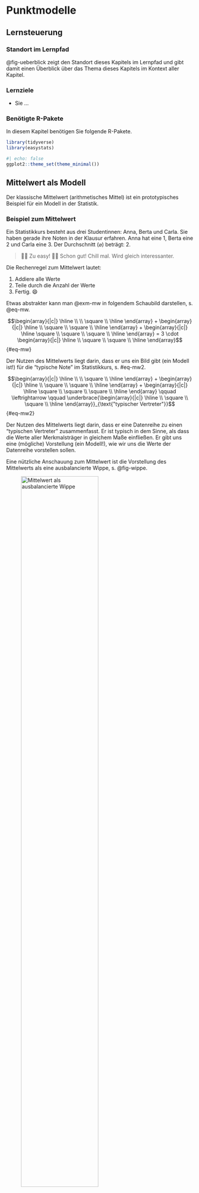 # Punktmodelle



## Lernsteuerung

### Standort im Lernpfad

@fig-ueberblick zeigt den Standort dieses Kapitels im Lernpfad und gibt damit einen Überblick über das Thema dieses Kapitels im Kontext aller Kapitel.




### Lernziele


- Sie ...


### Benötigte R-Pakete

In diesem Kapitel benötigen Sie folgende R-Pakete.

```r
library(tidyverse)
library(easystats)
```







```r
#| echo: false
ggplot2::theme_set(theme_minimal())
```

## Mittelwert als Modell

Der klassische Mittelwert (arithmetisches Mittel) ist ein prototypisches Beispiel für ein Modell in der Statistik.



:::{#exm-mw}
### Beispiel zum Mittelwert

Ein Statistikkurs besteht aus drei Studentinnen: Anna, Berta und Carla.
Sie haben gerade ihre Noten in der Klausur erfahren. Anna hat eine 1, Berta eine 2 und Carla eine 3.
Der Durchschnitt ($\varnothing$) beträgt: 2.
:::

>   🧑‍🎓 Zu easy!
>   👨‍🏫 Schon gut! Chill mal. Wird gleich interessanter.


Die Rechenregel zum Mittelwert lautet:

1. Addiere alle Werte
2. Teile durch die Anzahl der Werte
3. Fertig. 😄




Etwas abstrakter kann man @exm-mw in folgendem Schaubild darstellen, s. @eq-mw.


$$\begin{array}{|c|} \hline \\ \\ \square \\ \hline \end{array} + \begin{array}{|c|} \hline \\ \square \\ \square \\ \hline \end{array} + \begin{array}{|c|} \hline \square \\ \square \\ \square \\ \hline \end{array} = 3 \cdot \begin{array}{|c|} \hline \\ \square \\ \square \\ \hline \end{array}$$ {#eq-mw}


Der Nutzen des Mittelwerts liegt darin, dass er uns ein Bild gibt (ein Modell ist!) für die "typische Note" im Statistikkurs, s. #eq-mw2.


$$\begin{array}{|c|} \hline \\ \\ \square \\ \hline \end{array} + \begin{array}{|c|} \hline \\ \square \\ \square \\ \hline \end{array} + \begin{array}{|c|} \hline \square \\ \square \\ \square \\ \hline \end{array} \qquad \leftrightarrow  \qquad \underbrace{\begin{array}{|c|} \hline \\ \square \\ \square \\ \hline \end{array}}_{\text{"typischer Vertreter"}}$$ {#eq-mw2}


:::{.callout-important}
Der Nutzen des Mittelwerts liegt darin, dass er eine Datenreihe zu einen "typischen Vertreter" zusammenfasst.
Er ist typisch in dem Sinne, als dass die Werte aller Merkmalsträger in gleichem Maße einfließen.
Er gibt uns eine (mögliche) Vorstellung (ein Modell!), wie wir uns die Werte der Datenreihe vorstellen sollen.
:::


Eine nützliche Anschauung zum Mittelwert ist die Vorstellung des Mittelwerts als eine ausbalancierte Wippe, s. @fig-wippe.

![Mittelwert als ausbalancierte Wippe](img/1280px-Seesaw_with_mean.svg.png){#fig-wippe width="70%"}

:::{.xsmall}
[Quelle: Von Maphry - Eigenes Werk, CC BY-SA 4.0]( https://commons.wikimedia.org/w/index.php?curid=79390659)
:::

In "Mathe-Sprech" bezeichnet man den Mittelwert häufig mit $\bar{x}$ und schreibt die Rechenregel so, s. #eq-mw-formel.


$\bar {x} =\frac{1}{n} \sum_{i=1}^{n}{x_{i}}=\frac {x_{1}+x_{2}+\dotsb +x_{n}} {n}$


Da der Mittelwert eine zentrale Rolle spielt in der Statistik,
sollten wir ihn uns noch etwas genauer anschauen.
In s. @fig-mw1 sehen wir die Noten von (dieses Mal) vier Studentis.
Die gestrichelte horizontale Linie zeigt den Mittelwert der vier Noten.
Die schwarzen Punkte sind die Daten, in dem Fall die einzelnen Noten.
Die vertikalen Linien zeigen die Abweichungen der Noten zum Mittelwert.
Bezeichnen wir die Abweichung^[auch als "Fehler", "Rest" oder "Residuum" bezeichnet] der $i$-ten Person mit $e_i$ (e wie "Fehler) und die $i$-te Note mit $x_i$, so können wir festhalten:

$$x_i = \bar{x} + e_i$$

Einfacher ausgedrückt:


$$\text{Daten} = \text{Modell} + \text{Rest}$$

Der Mittelwert ist hier unser Modell der Daten.
Wie gesagt: Ein Modell ist eine vereinfachte (zusammengefasste) Beschreibung einer Datenreihe.


```r
#| fig-cap: "Der Mittelwert als horizontale (gestrichelte) Linie. Die vertikalen Linien zeigen die Abweichungen der einzelnen Werte zum Mittelwert. Die Abweichungen summieren sich zu Null auf."
#| label: fig-mw1

d <- tibble::tribble(
  ~id, ~note, ~note_avg, ~delta, ~note2, ~note_avg2,
   1L,     2,     2.325, -0.325,  2.325,          2,
   2L,   2.7,     2.325,  0.375,    2.7,      2.325,
   3L,   3.1,     2.325,  0.775,    3.1,      2.325,
   4L,   1.5,     2.325, -0.825,  2.325,        1.5
  )


d <- d %>% 
  mutate(delta_abs = abs(delta),
         pos = ifelse(delta > 0, "positiv", "negativ"),
         delta_sq = delta^2)



d %>%
  ggplot(aes(x = id, 
             y = note)) +
  geom_hline(yintercept = mean(d$note), 
             linetype = "dashed") +
  geom_segment(aes(y = mean(d$note),
                   yend = note,
                   x = id,
                   xend = id,
                   linetype = pos)
               ) +
  geom_point(size = 5) + 
  labs(linetype = "Richtung der Abweichung") +
  theme(legend.position =  c(1, 1),
        legend.justification = c(1, 1)) +
  annotate(geom = "label",
           x = 0,
           hjust = 0,
           y = mean(d$note), 
           label = paste0("MW = ", round(mean(d$note), 2))) +
  scale_y_continuous(limits = c(1, 4)) +
  labs(x = "",
       y = "") +
  scale_x_continuous(breaks = 1:4) +
  theme(legend.position = "bottom") +
  theme_minimal() -> p_mean_deltas

p_mean_deltas
```


Schauen Sie sich die Abweichungsbalken einmal genauer an.
Jetzt stellen Sie sich vor, Sie würden die vom Mittelwert nach oben ragenden Balkenlängen aneinanderlegen.
Sehen Sie das vor Ihrem geistigen Auge? 
Jetzt legen Sie auch noch die Abweichungsbalken, die nach unten ragen aneinander.
Wer viel Phantasie hat, erkennt (sieht) jetzt,
dass die Gesamtlänge der "Balken nach oben" identisch ist zur Gesamtlänge der nach "unten ragenden Balken".

Präziser ausgedrückt und ohne Ihre Phantasie zu strapazieren:

$$\sum_{i=1}^n (x_i-\bar{x})=\sum_{i=1}^n x_i - \sum_{i=1}^n \bar{x} = n\cdot \bar{x} - n\cdot \bar{x}=0$$

:::{.callout-note}
Die Summe der Abweichungen vom Mittelwert ist Null.
:::





### Der Median


:::{#exm-md}
### Der reichste Mensch der Welt in Ihrem Hörsaal

Kommt der wertvollste Fußballspieler der Welt in Ihren Hörsaal, sagen wir, es ist Kylian Mbappé[Quelle: https://www.transfermarkt.de/spieler-statistik/wertvollstespieler/marktwertetop, 2023-03-19)].
Das Jahreseinkommen mit einem Jahreseinkommen von ca. 120 Millionen Euro^[Quelle:https://www.einkommenmagazin.de/kylian-mbappe-einkommen/, 2023-03-19).

>    🦹‍♂️ Hey Leute, wie geht's denn so! Wie viel Kohle verdient ihr eigentlich so?

>    🧑‍🎓 Äh, wir studieren und verdienen fast nix!

Die 100 Studis im Hörsaal schauen verdattert aus der Wäsche: Was ist das für eine komische Frage!?
Aber zumindest verteilt der Fußballspieler Autogramme.
:::


:::{#exr-elon}
### Mittleres Einkommen im Hörsaal, mit Kylian Mbappé

Schätzen Sie - im Kopf - das mittlere Vermögen im Hörsaal, gehen Sie davon aus,
dass alle der 100 Studentis 1000 Euro im Jahr verdienen.
:::



In R kann man das mittlere Vermögen (präziser: das arithmetische Mittel des Vermögens) wie folgt berechnen.

```r
einkommen_studis <- rep(x = 0, times = 100)  # rep wie "repeat": wiederhole 1000 USD 100 Mal
einkommen <- c(einkommen_studis, 120*1e6)
einkommen_mw <- mean(einkommen)
```


:::{.callout-note}
1 Million hat 6 Nuller hinter der führenden Eins,
das ist 1000 mal 1000.
Anders gesagt: 1 Million = $10^6 = 10^3 * 10^3$.
In Taschenrechner oder Computerschreibweise: 1 Mrd = `1e6`,
das `1e6` ist zu lesen als "Ein Mal 10 mit 6 im *E*xponenten".
:::

Der Mittelwert im Hörsaal beträgt also `r scales::label_comma()(einkommen_mw)` Euro.


## Median als Modell


>   🧑‍🎓 Hey, der Mittelwert ist doch Quatsch! Das ist gar kein typischer Wert für die Menschen im Hörsaal. Weder für den Mbappé, noch für uns Studis!
>   👨‍🏫 Ja, da habt ihr Recht.
>    ⚽   Die Welt  ist schon ungerecht! 


:::{.callout-important}
Bei (sehr) schiefen Verteilungen (s. @fig-mbappe) ist der Mittelwert (sehr) wenig aussagekräftig,
da er nicht mehr "typische" Werte für die Merkmalsträger beschreibt.
:::

```r
#| echo: false
#| fig-cap: "Die Einkommensverteilung im Hörsaal"
#| label: fig-mbappe

d <-
  tibble(einkommen = einkommen,
         id = 1:length(einkommen))

ggplot(d) +
  aes(x = einkommen) +
  geom_histogram() +
  theme_minimal()
```


Der Mittelwert ist Hörsaal ist nicht typisch für die Menschen im Hörsaal:
Weder für Mbappé, noch für die Studis.
Genau genommen ist der Mittelwert in diesem Fall ziemlich nutzlos.


:::{.callout-important}
Der Mittelwert ist empfänglich für Extremwerte:
Gibt es einen extremen Wert in einer Datenreihe,
so spiegelt der Mittelwert stark diesen Wert wieder
und weniger die Mehrheit der gemäßigten Werte.
Man sagt, der Mittelwert ist nicht *robust* (gegenüber Extremwerten).
:::

:::{#exm-med}
### Das Median-Einkommen einiger Studentinnen
Fünf Studentinnen tauschen sich über ihr Einkommen aus, s. @fig-md1, links.
Es handelt sich um eine schiefe Verteilung.
:::

Wir könnten jetzt behaupten, dass Carla das typische Einkommen (für diese Datenreihe) aufweist,
da es genauso viele Studentinnen gibt, die mehr verdienen, wie solche, die weniger verdienen.


:::{.def-median}
### Median
Merkmalsausprägung, die bei (aufsteigend) sortierten Beobachtungen in der Mitte liegt.
:::




```r
#| label: fig-md1
#| fig-cap: Das Median-Einkommen einiger Studentinnen sowie der Mittelwert (MW) ihres Einkommens
#| fig-subcap: 
#|   - "ID auf der X-Achse, Einkommen auf der Y-Achse"
#|   - "Einkommen auf der X-Achse, Häufigkeit auf der Y-Achse"
#| echo: false
#| layout-ncol: 2


d <-
  tibble(id = 1:5,
         name = c("Anna", "Berta", "Carla", "Dora", "Emma"),
         einkommen = c(1, 2, 3, 4, 100))

d %>% 
  ggplot(aes(x = id, y = einkommen)) +
  geom_vline(xintercept = 3, color = "red") +
  geom_col() +
  geom_label(aes(label = name)) +
  annotate("label", x = 3, y = 50, label = "Median") +
  theme_minimal()


d %>% 
  ggplot(aes(x = einkommen)) +
  geom_histogram(binwidth = 1, color = "white") +
  geom_vline(xintercept = median(d$einkommen), color = "red") +
  annotate("label", x = 3, y = 1, label = "Median", color = "red") +
  geom_vline(xintercept = mean(d$einkommen), color = "blue") +  
  annotate("label", x = 22, y = 1, label = "MW", color = "blue")   +
  theme_minimal()
```


:::{#exr-md2}
### Emma wird reich
Durch ein geniales Patent wird Emma steinreich. Ihr Einkommen erhöht sich um das Hundertfache.
Wie verändert sich der Median?^[Er bleibt gleich, verändert sich also nicht.]$\square$
:::

Der Median ist *robust*, er verändert sich nicht oder kaum, wenn Extremwerte vorliegen.



:::{#exr-mw-md}

### Wer ist mehr "mittel"? Median oder Mittelwert?


>   🧑‍🎓 Das arithmetische Mittel sollte Mittelwert heißen, weil es die Mitte von zwei Messwerten widerspiegelt, also z.B. von 1 und 10 ist die Mitte 5,5 - also genau beim Mittelwert!

>   👩‍🎓 Moment! Der Median zeigt den mittleren Messert! Links und rechts sind gleich viele Messwerte, wenn man die Werte der Größe nach sortiert. Also liegt der Median genau in der Mitte!

Nehmen Sie Stellung zu dieser Diskussion!$\square$
:::


:::{#exm-md3}

### Ein "mittlerer" Preis für Mariokart

Der Mittelwert (das arithmetische Mittel) und der Median für das Start-Gebot (`start_pr)` von Mariokart-Spielen sind nicht gleich, der Mittelwert ist höher als der Median.

```r
mariokart <- read.csv("https://vincentarelbundock.github.io/Rdatasets/csv/openintro/mariokart.csv")

mariokart %>% 
  summarise(price_mw = mean(start_pr),
            price_md = median(start_pr))
```

Wie man sieht, ist der Mittelwert größer als der Median, s. @fig-mario-md


```r
#| echo: false
#| fig-cap: "Das Start-Gebot bei Mariokart-Spielen ist schief verteilt: Median und Mittelwert sind unterschiedlich"
#| label: fig-mario-md
mariokart %>% 
  select(start_pr) %>% 
  ggplot(aes(x = start_pr)) +
  geom_histogram() +
  geom_vline(xintercept = 1, color = "red") +
  annotate("label", x = 1, y = 0.1, label = "Md: 1", color = "red") +
  geom_vline(xintercept = 8.7, color = "blue") +
  annotate("label", x = 8.7, y = 0.1, label = "MW: 8.7", color = "blue") +
  theme_minimal()

```


:::


:::{.callout-note}
Klaffen Mittelwert und Median auseinander, so liegt eine schiefe Verteilung vor.
Ist der Mittelwert größer als der Median, so nennt man die Verteilung rechtsschief.
Bei schiefen Verteilungen ist der Median dem Mittelwert als Modell für den "typischen Wert" vorzuziehen.
:::



### Quartile


Der Median teilt eine Verteilung in eine untere und ein obere Hälfte.
Er markiert sozusagen eine "50-Prozent-Marke".
Betrachten wir einmal nur alle Spiele, die für weniger als 100 Euro verkauft wurden (`total_pr`, finales Verkaufsgebot), 
s. @fig-mario-qs.
50% aller Spiele wurden für weniger als ca. 46 Euro verkauft;
50% aller Spiele für mehr als 46 Euro.

Jetzt könnten wir nur die günstigere Hälfte betrachten und wieder nach dem Median fragen.
Dieser "Median der günstigeren Hälfte" grenzt damit das insgesamt günstigste Viertel vom Rest der Verkaufsgebote ab.
In unserem Datensatz liegt dieser Wert bei ca. 41 Euro.
Entsprechend kann man nach dem Wert fragen, der das oberste Viertel 
vom Rest der Verkaufsgebote abtrennt.
Dieser Wert liegt bei ca. 54 Euro.


:::{#def-quartile}

### Quartile

Sortiert man die Daten aufsteigend, so nennt man den Wert,
der das Viertel mit den kleisten Wert vom Rest der Daten trennt das *erste Quartil* (Q1, 25%).
Den Median nennt man das *zweite Quartil* (Q2, 50%).
Entsprechend heißt der Wert, der die drei Viertel kleinsten Werte vom oberen Viertel abtrennt, das *dritte Quartil* (Q3, 75%).$\square$
:::

:::{#exm-mario-qs}

### Quartile des Verkaufsgebot

@fig-mario-qs zeigt die Quartile für das Verkaufsgebot.$\square$
:::




Jetzt könnte man sagen, hey, warum nur in 25%-Stücke die Verteilung aufteilen?
Warum nicht in 10%-Schritten? Oder in 1%-Schritten oder in sonstigen Schnitten?
Wo die Quartile in 25%-Schritten aufteilen, teilt in *Quantil* in $p$-Prozent-Schritten auf.


:::{#def-quantile}
### Quantile
Ein p-Quantil ist der Wert, der von $p$ Prozent der Werte nicht überschritten wird.$\square$
:::


```r
#| echo: false
#| label: fig-mario-qs
#| fig-cap: Q1, Q2 und Q3 für das Schlussgebot (nur Spiele für weniger als 100 Euro)
mario_quantile <- 
mariokart %>% 
  filter(total_pr < 100) %>% 
  summarise(q25 = quantile(total_pr, .25),
            q50 = quantile(total_pr, .50),
            q75 = quantile(total_pr, .75))

mario_quantile <- 
  mariokart %>% 
  filter(total_pr < 100) %>% 
  reframe(qs = quantile(total_pr, c(.25, .5, .75)))

mariokart %>% 
  filter(total_pr < 100) %>%  
  ggplot(aes(x = total_pr)) +
  geom_histogram() +
  geom_vline(xintercept = mario_quantile$qs) +
  annotate("label", x =  mario_quantile$qs, y = 0, label =  mario_quantile$qs)
```


Quantile kann man in R so berechnen:

```r
#| eval: false
mario_quantile <- 
mariokart %>% 
  filter(total_pr < 100) %>% 
  summarise(q25 = quantile(total_pr, .25),
            q50 = quantile(total_pr, .50),
            q75 = quantile(total_pr, .75))
```


## Lagemaße

>    🧑‍🎓 Was ist der Oberbegriff für Median, Mittelwert und so weiter?

>    👩‍🏫 Gute Frage! Wie würden Sie ihn nennen?



:::{#def-lage}

### Lagemaß
Ein Lagemaß oder *Maß der zentralen Tendenz* gibt einen Vorschlag, welchen Wert wir als typisch, normal, zu erwarten, repräsentativ oder mittel ansehen sollten.$\square$
:::

Typische Lagemaße:

- Mittelwert (arithmetisches Mittel)
- Median
- Quartile
- Quantile
- Minimum (kleinester Wert)
- Maximum (größter Wert)
- Modus (häufigster Wert)


```r
mariokart_lagemaße_total_pr <-
  mariokart %>% 
  summarise(mw = mean(total_pr),
            md = median(total_pr),
            q1 = quantile(total_pr, .25),
            q2 = quantile(total_pr, .5),
            q3 = quantile(total_pr, .75),
            min = min(total_pr),
            max = max(total_pr))
mariokart_lagemaße_total_pr
```


:::{#def-punktmodell}
### Punktmodell
Ein Modell, welches für alle Beobachtungen ein und denselben Wert annimmt (vorhersagt),
heißt ein *Punktmodell.$\square$
:::



## Modellgüte

>   👩‍🎓 Ich frage mich, ob man so ein Modell nicht verbessern kann?

>   👩‍🏫 Die Frage ist, was wir mit "verbessern" meinen?

>    👩‍🎓 Naja, kürzere Fehlerbalken, ist doch klar!

>    🧑‍🎓 Da die Anzahl der Lenkräder mit dem Verkaufsgebot zusammenhängt, könnte es vielleicht sein, dass wir die Lenkräder-Anzahl da irgendwie nutzen könnten!

>    👩‍🏫 Ein gute Gedanke, das sollten wir ausprobieren.


```r
#| echo: false
#| label: fig-fehler-red
#| fig-cap: Fehlerbalken in einem einfachen und komplexeren Modell
#| layout-ncol: 2
#| fig-subcap:
#|   - "Fehlerbalken im einfachen Modell: Ein Mittelwert"
#|   - "Fehlerbalken im komplexen Modell: Zwei Mittelwerte"
m <-
  mariokart %>%
  filter(total_pr < 100) %>% 
  filter(wheels %in% c(0, 2)) %>% 
  mutate(ID = 1:nrow(.),
         total_pr_resid = total_pr - mean(total_pr),
         total_pr_resid_quad = total_pr_resid^2) %>% 
  group_by(wheels) %>% 
  mutate(total_pr_mean_group = mean(total_pr)) %>% 
  ungroup()


m_sum <- 
  m %>% 
  group_by(wheels) %>% 
  summarise(total_pr = mean(total_pr)) %>% 
  ungroup()


m %>% 
  ggplot() +
  geom_hline(aes(yintercept = mean(total_pr))) +
  geom_segment(aes(x = ID,
                   xend = ID,
                   y = total_pr,
                   yend = mean(total_pr)
                   ), color = "grey") +
  geom_point(aes(x = ID, y = total_pr)) 



m %>% 
  ggplot() +
  geom_segment(data = filter(m, wheels == 0),
               aes(x = ID,
                   xend = ID,
                   y = total_pr,
                   yend = mean(total_pr)
               ), color = "grey") +
   geom_hline(data = m_sum,
     aes(yintercept = total_pr,
                 color = factor(wheels))) +
   geom_segment(data = filter(m, wheels == 2),
               aes(x = ID,
                   xend = ID,
                   y = total_pr,
                   yend = mean(total_pr)
               ), color = "grey") +
  geom_point(
    aes(x = ID, y = total_pr, color = factor(wheels))) +
  labs(color = "wheels") +
  theme(legend.position = "none") +
  geom_label(data = m_sum,
    aes(label = paste0(wheels, "Räder"), y = total_pr, color = factor(wheels)), x = 3)
```



@fig-fehler-red zeigt, dass die Fehlerbalken *kürzer* werden, wenn wir ein (sinnvolles) komplexeres Modell finden.
Innerhalb jeder der beiden Gruppen (mit 2 Lenkrädern vs. mit 0 Lenkrädern) sind die Fehlerbalken jeweils im Durchschnitt kürzer (rechtes Teildiagramm) als im Modell ohne Gruppierung (linkes Teildaigramm).^[Aus Gründen der Übersichtlichkeit wurden nur Autos mit Verkaufsgebot von weniger als 100 Euros berücksichtigt und nur Spiele mit 0 oder mit 2 Lenkrädern.]


:::{.callout-important}
Wir wollen ein präzises Modell, also kurze Fehlerbalken: Das Modell soll die Daten gut erklären, also wenig vom tatsächlichen Wert abweichen.$\square$
:::



>   🧑‍🎓  Immer diese Trivialitäten!

>   👩‍🏫 Wird gleich interessanter.


@fig-streuung zeigt ein einfaches Modell (Mittelwert) mit wenig Streuung (links) vs. ein einfaches Modell mit viel Streuung (rechts).

```r
#| echo: false
#| label: fig-streuung
#| fig-cap: Ein Modell mit wenig Streuung vs. ein Modell mit viel Streuung
d <-
  tibble(
    id = 1:100,
    x1 = rnorm(100, 0, 1),
    x2 = rnorm(100, 0, 3)
  ) %>% 
  pivot_longer(-id) %>% 
  group_by(name) %>% 
  mutate(avg = mean(value),
         e = value - avg) %>% 
  ungroup()

d_sum <-
  d %>% 
  group_by(name) %>% 
  summarise(avg = mean(value))

group_names <-
  c(x1 = "wenig Streuung",
    x2 = "viel Streuung")

d %>% 
  ggplot(aes(x = id, y = value)) +
  geom_point() +
  facet_wrap(~ name, labeller = as_labeller(group_names)) +
  geom_hline(data = d_sum,
             color = "blue", aes(yintercept = avg)) +
  geom_segment(aes(x = id, xend = id, y = value, yend = avg), 
               alpha = .5, color = "grey") +
  theme_minimal()
```




## Fazit

:::{.exm-survival1}
### Survival-Tipp

Eine Studentin aus dem dem Bachelorstudiengang "Angewandte Medien- und Wirtschaftspsychologie" mit Schwerpunkt *Data Science* berichtet ihre "Survival-Tipps" für Statistik.

1. Wenn man mal nicht weiterkommt hilft es auch mal ein paar Tage Abstand von R und Statistik zu nehmen. 
2. Sich während des Semesters neue Begriffe und ihre Erklärung zusammenschreiben.
3. Mit KommilitonInnen austauschen oder in höheren Semester nach Tipps fragen.
:::



## Aufgaben


## Literatur


